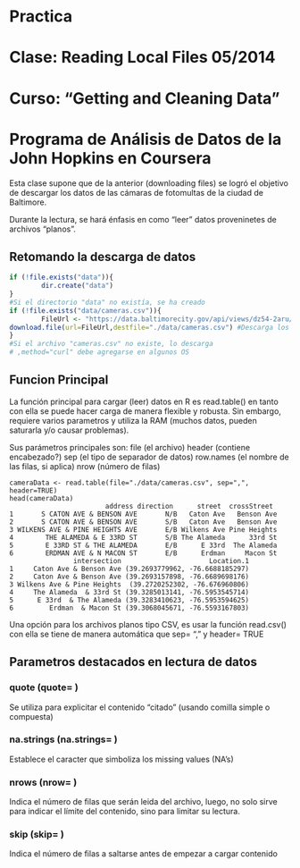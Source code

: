 Practica
========================================================
Clase: Reading Local Files 05/2014
========================================================

Curso: "Getting and Cleaning Data"
========================================================
Programa de Análisis de Datos de la John Hopkins en Coursera
========================================================

Esta clase supone que de la anterior (downloading files) se logró el objetivo de descargar los datos de las cámaras de fotomultas de la ciudad de Baltimore.

Durante la lectura, se hará énfasis en como "leer" datos proveninetes de archivos "planos".

Retomando la descarga de datos
-------------------------

```r
if (!file.exists("data")){
        dir.create("data")
}
#Si el directorio "data" no existía, se ha creado
if (!file.exists("data/cameras.csv")){
        FileUrl <- "https://data.baltimorecity.gov/api/views/dz54-2aru/rows.csv?accessType=DOWNLOAD" #Llena la variable con la URL de descarga
download.file(url=FileUrl,destfile="./data/cameras.csv") #Descarga los datos (el fichero)
}
#Si el archivo "cameras.csv" no existe, lo descarga
# ,method="curl" debe agregarse en algunos OS
````


Funcion Principal
-------------------------

La función principal para cargar (leer) datos en R es read.table() en tanto con ella se puede hacer carga de manera flexible y robusta. Sin embargo, requiere varios parametros y utiliza la RAM (muchos datos, pueden saturarla y/o causar problemas).

Sus parámetros principales son:
file (el archivo)
header (contiene encabezado?)
sep (el tipo de separador de datos) row.names (el nombre de las filas, si aplica)
nrow (número de filas)

```
cameraData <- read.table(file="./data/cameras.csv", sep=",", header=TRUE)
head(cameraData)
                        address direction      street  crossStreet
1       S CATON AVE & BENSON AVE       N/B   Caton Ave   Benson Ave
2       S CATON AVE & BENSON AVE       S/B   Caton Ave   Benson Ave
3 WILKENS AVE & PINE HEIGHTS AVE       E/B Wilkens Ave Pine Heights
4        THE ALAMEDA & E 33RD ST       S/B The Alameda      33rd St
5        E 33RD ST & THE ALAMEDA       E/B      E 33rd  The Alameda
6        ERDMAN AVE & N MACON ST       E/B      Erdman     Macon St
                intersection                      Location.1
1     Caton Ave & Benson Ave (39.2693779962, -76.6688185297)
2     Caton Ave & Benson Ave (39.2693157898, -76.6689698176)
3 Wilkens Ave & Pine Heights  (39.2720252302, -76.676960806)
4     The Alameda  & 33rd St (39.3285013141, -76.5953545714)
5      E 33rd  & The Alameda (39.3283410623, -76.5953594625)
6         Erdman  & Macon St (39.3068045671, -76.5593167803)
```
Una opción para los archivos planos tipo CSV, es usar la función read.csv() con ella se tiene de manera automática que sep= "," y header= TRUE

Parametros destacados en lectura de datos
-------------------------

### quote (quote= )

Se utiliza para explicitar el contenido "citado" (usando comilla simple o compuesta)

### na.strings (na.strings= )

Establece el caracter que simboliza los missing values (NA's)

### nrows (nrow= )

Indica el número de filas que serán leida del archivo, luego, no solo sirve para indicar el límite del contenido, sino para limitar su lectura.

### skip (skip= )

Indica el número de filas a saltarse antes de empezar a cargar contenido



